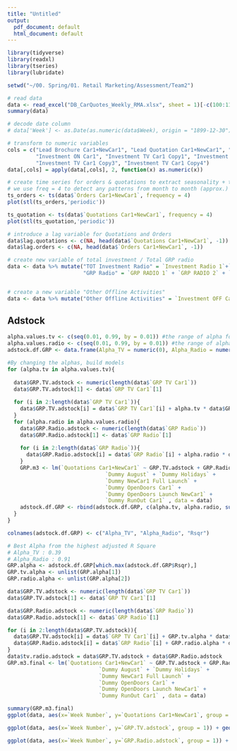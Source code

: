 ```yaml
---
title: "Untitled"
output:
  pdf_document: default
  html_document: default
---
```


```r
library(tidyverse)
library(readxl)
library(tseries)
library(lubridate)
```

```r
setwd("~/00. Spring/01. Retail Marketing/Assessment/Team2")

# read data
data <- read_excel("DB_CarQuotes_Weekly_RMA.xlsx", sheet = 1)[-c(100:116),]
summary(data)

# decode date column
# data['Week'] <- as.Date(as.numeric(data$Week), origin = "1899-12-30")

# transform to numeric variables
cols = c("Lead Brochure Car1+NewCar1", "Lead Quotation Car1+NewCar1", "Lead TD Car1+NewCar1", 
         "Investment ON Car1", "Investment TV Car1 Copy1", "Investment TV Car1 Copy2", 
         "Investment TV Car1 Copy3", "Investment TV Car1 Copy4")    
data[,cols] = apply(data[,cols], 2, function(x) as.numeric(x))

# create time series for orders & quotations to extract seasonality + trend
# we use freq = 4 to detect any patterns from month to month (approx.)
ts_orders <- ts(data$`Orders Car1+NewCar1`, frequency = 4)
plot(stl(ts_orders,'periodic'))

ts_quotation <- ts(data$`Quotations Car1+NewCar1`, frequency = 4)
plot(stl(ts_quotation,'periodic'))

# introduce a lag variable for Quotations and Orders
data$lag.quotations <- c(NA, head(data$`Quotations Car1+NewCar1`, -1))
data$lag.orders <- c(NA, head(data$`Orders Car1+NewCar1`, -1))

# create new variable of total investment / Total GRP radio
data <- data %>% mutate("TOT Investment Radio" = `Investment Radio 1`+`Investment Radio 2`+`Investment Radio 3`,
                        "GRP Radio" = `GRP RADIO 1` + `GRP RADIO 2` + `GRP RADIO 3`)


# create a new variable "Other Offline Activities"
data <- data %>% mutate("Other Offline Activities" = `Investment OFF Car1` - `TOT Investment Radio` - `Investment TV Car1`)
```

## Adstock
```r
alpha.values.tv <- c(seq(0.01, 0.99, by = 0.01)) #the range of alpha for TV
alpha.values.radio <- c(seq(0.01, 0.99, by = 0.01)) #the range of alpha for Radio
adstock.df.GRP <- data.frame(Alpha_TV = numeric(0), Alpha_Radio = numeric(0),Rsqr = numeric(0))

#By changing the alphas, build models
for (alpha.tv in alpha.values.tv){
  
  data$GRP.TV.adstock <- numeric(length(data$`GRP TV Car1`))
  data$GRP.TV.adstock[1] <- data$`GRP TV Car1`[1]
  
  for (i in 2:length(data$`GRP TV Car1`)){
    data$GRP.TV.adstock[i] = data$`GRP TV Car1`[i] + alpha.tv * data$GRP.TV.adstock[i-1]
  }
  for (alpha.radio in alpha.values.radio){
    data$GRP.Radio.adstock <- numeric(length(data$`GRP Radio`))
    data$GRP.Radio.adstock[1] <- data$`GRP Radio`[1]
    
    for (i in 2:length(data$`GRP Radio`)){
      data$GRP.Radio.adstock[i] = data$`GRP Radio`[i] + alpha.radio * data$GRP.Radio.adstock[i-1]
    }  
    GRP.m3 <- lm(`Quotations Car1+NewCar1` ~ GRP.TV.adstock + GRP.Radio.adstock +
                               `Dummy August` + `Dummy Holidays` + 
                               `Dummy NewCar1 Full Launch` + 
                               `Dummy OpenDoors Car1` + 
                               `Dummy OpenDoors Launch NewCar1` +
                               `Dummy RunOut Car1` , data = data)
    adstock.df.GRP <- rbind(adstock.df.GRP, c(alpha.tv, alpha.radio, summary(GRP.m3)$adj.r.squared))
  }
}

colnames(adstock.df.GRP) <- c("Alpha_TV", "Alpha_Radio", "Rsqr")

# Best Alpha from the highest adjusted R Square 
# Alpha_TV : 0.39
# Alpha_Radio : 0.91
GRP.alpha <- adstock.df.GRP[which.max(adstock.df.GRP$Rsqr),]
GRP.tv.alpha <- unlist(GRP.alpha[1])
GRP.radio.alpha <- unlist(GRP.alpha[2])

data$GRP.TV.adstock <- numeric(length(data$`GRP TV Car1`))
data$GRP.TV.adstock[1] <- data$`GRP TV Car1`[1]

data$GRP.Radio.adstock <- numeric(length(data$`GRP Radio`))
data$GRP.Radio.adstock[1] <- data$`GRP Radio`[1]

for (i in 2:length(data$GRP.TV.adstock)){
  data$GRP.TV.adstock[i] = data$`GRP TV Car1`[i] + GRP.tv.alpha * data$GRP.TV.adstock[i-1]
  data$GRP.Radio.adstock[i] = data$`GRP Radio`[i] + GRP.radio.alpha * data$GRP.Radio.adstock[i-1]
}
data$tv.radio.adstock = data$GRP.TV.adstock + data$GRP.Radio.adstock
GRP.m3.final <- lm(`Quotations Car1+NewCar1` ~ GRP.TV.adstock + GRP.Radio.adstock+
                             `Dummy August` + `Dummy Holidays` + 
                             `Dummy NewCar1 Full Launch` + 
                             `Dummy OpenDoors Car1` + 
                             `Dummy OpenDoors Launch NewCar1` + 
                             `Dummy RunOut Car1` , data = data)

summary(GRP.m3.final)
ggplot(data, aes(x=`Week Number`, y=`Quotations Car1+NewCar1`, group = 1)) + geom_line(colour="blue") + geom_line(aes(x=`Week Number`, y = fitted(GRP.m3), group = 1), colour="red")+ theme(legend.position = "top") +labs(title="Fitted vs True", x ="Week", y = "Quotation Car1+NewCar1")

ggplot(data, aes(x=`Week Number`, y=`GRP.TV.adstock`, group = 1)) + geom_bar(aes(x=`Week Number`, y=`GRP TV Car1`),stat="identity", fill="skyblue", colour="blue") + geom_line(colour="red") +  theme(legend.position = "top") +labs(title="Adstock by TV GRP", x ="Week", y = "TV GRP Adstock")

ggplot(data, aes(x=`Week Number`, y=`GRP.Radio.adstock`, group = 1)) + geom_bar(aes(x=`Week Number`, y=`GRP Radio`),stat="identity", fill="tan1", colour="sienna3")+ geom_line(colour="red")+ theme(legend.position = "top") +labs(title="Adstock by RADIO GRP", x ="Week", y = "RADIO GRP Adstock")
```
